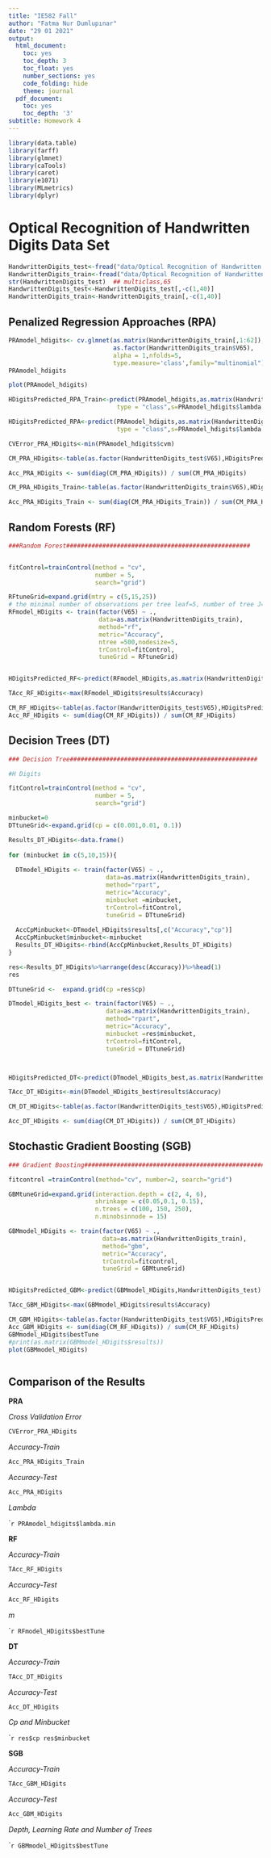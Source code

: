 ---
title: "IE582 Fall"
author: "Fatma Nur Dumlupınar"
date: "29 01 2021"
output:
  html_document:
    toc: yes
    toc_depth: 3
    toc_float: yes
    number_sections: yes
    code_folding: hide
    theme: journal
  pdf_document:
    toc: yes
    toc_depth: '3'
subtitle: Homework 4
---

```{r message=FALSE, warning=FALSE}
library(data.table)
library(farff)
library(glmnet)
library(caTools)
library(caret)
library(e1071)
library(MLmetrics)
library(dplyr)
```

# Optical Recognition of Handwritten Digits Data Set

```{r message=FALSE, warning=FALSE}
HandwrittenDigits_test<-fread("data/Optical Recognition of Handwritten Digits Data Set/optdigits_tes.txt")
HandwrittenDigits_train<-fread("data/Optical Recognition of Handwritten Digits Data Set/optdigits_tra.txt")
str(HandwrittenDigits_test)  ## multiclass,65
HandwrittenDigits_test<-HandwrittenDigits_test[,-c(1,40)]
HandwrittenDigits_train<-HandwrittenDigits_train[,-c(1,40)]

```

## Penalized Regression Approaches (RPA)

```{r message=FALSE, warning=FALSE}
PRAmodel_hdigits<- cv.glmnet(as.matrix(HandwrittenDigits_train[,1:62]),
                             as.factor(HandwrittenDigits_train$V65), 
                             alpha = 1,nfolds=5,
                             type.measure='class',family="multinomial")
PRAmodel_hdigits

plot(PRAmodel_hdigits)

HDigitsPredicted_RPA_Train<-predict(PRAmodel_hdigits,as.matrix(HandwrittenDigits_train[,1:62]),
                              type = "class",s=PRAmodel_hdigits$lambda.min)

HDigitsPredicted_RPA<-predict(PRAmodel_hdigits,as.matrix(HandwrittenDigits_test[,1:62]),
                              type = "class",s=PRAmodel_hdigits$lambda.min)

CVError_PRA_HDigits<-min(PRAmodel_hdigits$cvm)

CM_PRA_HDigits<-table(as.factor(HandwrittenDigits_test$V65),HDigitsPredicted_RPA)

Acc_PRA_HDigits <- sum(diag(CM_PRA_HDigits)) / sum(CM_PRA_HDigits)

CM_PRA_HDigits_Train<-table(as.factor(HandwrittenDigits_train$V65),HDigitsPredicted_RPA_Train)

Acc_PRA_HDigits_Train <- sum(diag(CM_PRA_HDigits_Train)) / sum(CM_PRA_HDigits_Train)
```

## Random Forests (RF)


```{r message=FALSE, warning=FALSE}
###Random Forest###################################################


fitControl=trainControl(method = "cv",
                        number = 5,
                        search="grid")    

RFtuneGrid=expand.grid(mtry = c(5,15,25))
# the minimal number of observations per tree leaf=5, number of tree J=500,
RFmodel_HDigits <- train(factor(V65) ~ ., 
                         data=as.matrix(HandwrittenDigits_train), 
                         method="rf",
                         metric="Accuracy",
                         ntree =500,nodesize=5,
                         trControl=fitControl,
                         tuneGrid = RFtuneGrid)


HDigitsPredicted_RF<-predict(RFmodel_HDigits,as.matrix(HandwrittenDigits_test))

TAcc_RF_HDigits<-max(RFmodel_HDigits$results$Accuracy)

CM_RF_HDigits<-table(as.factor(HandwrittenDigits_test$V65),HDigitsPredicted_RF)
Acc_RF_HDigits <- sum(diag(CM_RF_HDigits)) / sum(CM_RF_HDigits)


```

## Decision Trees (DT)


```{r message=FALSE, warning=FALSE}
### Decision Tree####################################################

#H Digits

fitControl=trainControl(method = "cv",
                        number = 5,
                        search="grid") 

minbucket=0
DTtuneGrid<-expand.grid(cp = c(0.001,0.01, 0.1))

Results_DT_HDigits<-data.frame()
  
for (minbucket in c(5,10,15)){
  
  DTmodel_HDigits <- train(factor(V65) ~ ., 
                           data=as.matrix(HandwrittenDigits_train), 
                           method="rpart", 
                           metric="Accuracy",
                           minbucket =minbucket, 
                           trControl=fitControl,
                           tuneGrid = DTtuneGrid)
  
  AccCpMinbucket<-DTmodel_HDigits$results[,c("Accuracy","cp")]
  AccCpMinbucket$minbucket<-minbucket
  Results_DT_HDigits<-rbind(AccCpMinbucket,Results_DT_HDigits)
}

res<-Results_DT_HDigits%>%arrange(desc(Accuracy))%>%head(1)
res

DTtuneGrid <-  expand.grid(cp =res$cp)

DTmodel_HDigits_best <- train(factor(V65) ~ ., 
                           data=as.matrix(HandwrittenDigits_train), 
                           method="rpart", 
                           metric="Accuracy",
                           minbucket =res$minbucket, 
                           trControl=fitControl,
                           tuneGrid = DTtuneGrid)



HDigitsPredicted_DT<-predict(DTmodel_HDigits_best,as.matrix(HandwrittenDigits_test))

TAcc_DT_HDigits<-min(DTmodel_HDigits_best$results$Accuracy)

CM_DT_HDigits<-table(as.factor(HandwrittenDigits_test$V65),HDigitsPredicted_DT)

Acc_DT_HDigits <- sum(diag(CM_DT_HDigits)) / sum(CM_DT_HDigits)

```

## Stochastic Gradient Boosting (SGB)


```{r message=FALSE, warning=FALSE}
### Gradient Boosting###################################################

fitcontrol =trainControl(method="cv", number=2, search="grid")

GBMtuneGrid=expand.grid(interaction.depth = c(2, 4, 6), 
                        shrinkage = c(0.05,0.1, 0.15),
                        n.trees = c(100, 150, 250),
                        n.minobsinnode = 15)

GBMmodel_HDigits <- train(factor(V65) ~ ., 
                          data=as.matrix(HandwrittenDigits_train), 
                          method="gbm", 
                          metric="Accuracy", 
                          trControl=fitcontrol,
                          tuneGrid = GBMtuneGrid)


HDigitsPredicted_GBM<-predict(GBMmodel_HDigits,HandwrittenDigits_test)

TAcc_GBM_HDigits<-max(GBMmodel_HDigits$results$Accuracy)

CM_GBM_HDigits<-table(as.factor(HandwrittenDigits_test$V65),HDigitsPredicted_GBM)
Acc_GBM_HDigits <- sum(diag(CM_RF_HDigits)) / sum(CM_RF_HDigits)
GBMmodel_HDigits$bestTune
#print(as.matrix(GBMmodel_HDigits$results))
plot(GBMmodel_HDigits)



```

## Comparison of the Results

**PRA**

*Cross Validation Error*

```{r message=FALSE, warning=FALSE}
CVError_PRA_HDigits

```

*Accuracy-Train*

```{r message=FALSE, warning=FALSE}
Acc_PRA_HDigits_Train
```

*Accuracy-Test*

```{r message=FALSE, warning=FALSE}
Acc_PRA_HDigits
```

*Lambda*

````{r message=FALSE, warning=FALSE}
PRAmodel_hdigits$lambda.min
```

**RF**

*Accuracy-Train* 

```{r message=FALSE, warning=FALSE}
TAcc_RF_HDigits
```

*Accuracy-Test* 

```{r message=FALSE, warning=FALSE}
Acc_RF_HDigits

```

*m*

````{r message=FALSE, warning=FALSE}
RFmodel_HDigits$bestTune
```

**DT**

*Accuracy-Train* 

```{r message=FALSE, warning=FALSE}
TAcc_DT_HDigits

```

*Accuracy-Test* 


```{r message=FALSE, warning=FALSE}
Acc_DT_HDigits
```

*Cp and Minbucket*

````{r message=FALSE, warning=FALSE}
res$cp
res$minbucket
```

**SGB**
 
*Accuracy-Train* 

```{r message=FALSE, warning=FALSE}
TAcc_GBM_HDigits
```

*Accuracy-Test* 

```{r message=FALSE, warning=FALSE}
Acc_GBM_HDigits
```

*Depth, Learning Rate and Number of Trees*

````{r message=FALSE, warning=FALSE}
GBMmodel_HDigits$bestTune
```

